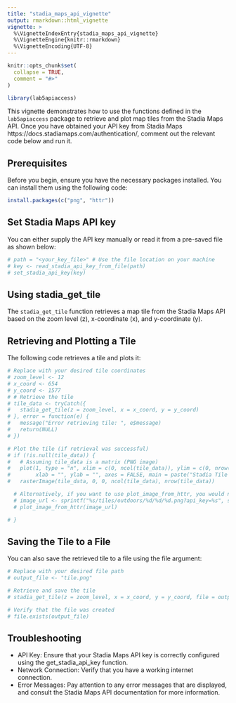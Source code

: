 ```yaml
---
title: "stadia_maps_api_vignette"
output: rmarkdown::html_vignette
vignette: >
  %\VignetteIndexEntry{stadia_maps_api_vignette}
  %\VignetteEngine{knitr::rmarkdown}
  %\VignetteEncoding{UTF-8}
---
```


```r
knitr::opts_chunk$set(
  collapse = TRUE,
  comment = "#>"
)
```

```r
library(lab5apiaccess)
```

This vignette demonstrates how to use the functions defined in the `lab5apiaccess` package to retrieve and plot map tiles from the Stadia Maps API. Once you have obtained your API key from Stadia Maps https://docs.stadiamaps.com/authentication/, comment out the relevant code below and run it.

## Prerequisites

Before you begin, ensure you have the necessary packages installed. You can install them using the following code:

```r
install.packages(c("png", "httr"))
```

## Set Stadia Maps API key

You can either supply the API key manually or read it from a pre-saved file as shown below:

```r
# path = "<your_key_file>" # Use the file location on your machine
# key <- read_stadia_api_key_from_file(path)
# set_stadia_api_key(key)
```

## Using stadia_get_tile
The `stadia_get_tile` function retrieves a map tile from the Stadia Maps API based on the zoom level (z), x-coordinate (x), and y-coordinate (y).

## Retrieving and Plotting a Tile
The following code retrieves a tile and plots it:


```r
# Replace with your desired tile coordinates
# zoom_level <- 12
# x_coord <- 654
# y_coord <- 1577
# # Retrieve the tile
# tile_data <- tryCatch({
#   stadia_get_tile(z = zoom_level, x = x_coord, y = y_coord)
# }, error = function(e) {
#   message("Error retrieving tile: ", e$message)
#   return(NULL)
# })

# Plot the tile (if retrieval was successful)
# if (!is.null(tile_data)) {
#   # Assuming tile_data is a matrix (PNG image)
#   plot(1, type = "n", xlim = c(0, ncol(tile_data)), ylim = c(0, nrow(tile_data)),
#        xlab = "", ylab = "", axes = FALSE, main = paste("Stadia Tile (",zoom_level,",",x_coord,",",y_coord,")"))
#   rasterImage(tile_data, 0, 0, ncol(tile_data), nrow(tile_data))

  # Alternatively, if you want to use plot_image_from_httr, you would need a URL:
  # image_url <- sprintf("%s/tiles/outdoors/%d/%d/%d.png?api_key=%s", stadia_base_url(), zoom_level, x_coord, y_coord, get_stadia_api_key())
  # plot_image_from_httr(image_url)

# }
```


## Saving the Tile to a File
You can also save the retrieved tile to a file using the file argument:

```r
# Replace with your desired file path
# output_file <- "tile.png"

# Retrieve and save the tile
# stadia_get_tile(z = zoom_level, x = x_coord, y = y_coord, file = output_file)

# Verify that the file was created
# file.exists(output_file)
```

## Troubleshooting
- API Key: Ensure that your Stadia Maps API key is correctly configured using the get_stadia_api_key function.
- Network Connection: Verify that you have a working internet connection.
- Error Messages: Pay attention to any error messages that are displayed, and consult the Stadia Maps API documentation for more information.
